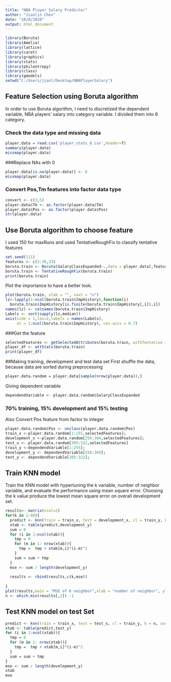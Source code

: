 ```yaml
---
title: "NBA Player Salary Predictor"
author: "Jianlin Chen"
date: "10/8/2020"
output: html_document
---
```


```r
library(Boruta)
library(Amelia)
library(lattice)
library(caret)
library(graphics)
library(stats)
library(philentropy)
library(class)
library(gmodels)
setwd("C:/Users/jianl/Desktop/NBAPlayerSalary")

```

## Feature Selection using Boruta algorithm

In order to use Boruta algorithm, I need to discretized the dependent variable, NBA players' salary into category variable. I divided them into 6 category.

### Check the data type and missing data
```r
player.data = read.csv('player_stats_6.csv',header=T)
summary(player.data)
missmap(player.data)
```
###Replace NAs with 0
```r
player.data[is.na(player.data)] <- 0
missmap(player.data)
```
### Convert Pos,Tm features into factor data type
```r
convert <- c(3,5)
player.data$Tm <- as.factor(player.data$Tm)
player.data$Pos <- as.factor(player.data$Pos)
str(player.data)
```
## Use Boruta algorithm to choose feature
I used 150 for maxRuns and used TentativeRoughFix to classify tentative features
```r
set.seed(111)
features <- c(3:30,33)
boruta.train <- Boruta(SalaryClassExpanded~.,data = player.data[,features],maxRuns = 150, doTrace = 0)
boruta.train <- TentativeRoughFix(boruta.train)
print(boruta.train)
```
Plot the importance to have a better look. 
```r
plot(boruta.train, xlab = "", xaxt = "n")
lz<-lapply(1:ncol(boruta.train$ImpHistory),function(i)
  boruta.train$ImpHistory[is.finite(boruta.train$ImpHistory[,i]),i])
names(lz) <- colnames(boruta.train$ImpHistory)
Labels <- sort(sapply(lz,median))
axis(side = 1,las=2,labels = names(Labels),
     at = 1:ncol(boruta.train$ImpHistory), cex.axis = 0.7)
```
###Get the feature
```r
selectedFeatures <- getSelectedAttributes(boruta.train, withTentative = F)
player_df <- attStats(boruta.train)
print(player_df)
```
##Making training, development and test data set
First shuffle the data, because data are sorted during preprocessing
```r
player.data.random = player.data[sample(nrow(player.data)),]
```
Giving dependent variable
```r
dependendVariable <- player.data.random$SalaryClassExpanded
```
### 70% training, 15% development and 15% testing
Also Convert Pos feature from factor to integer
```r
player.data.random$Pos <- unclass(player.data.random$Pos)
train_x <-player.data.random[1:255,selectedFeatures];
development_x <-player.data.random[256:304,selectedFeatures];
test_x <- player.data.random[305:322,selectedFeatures]
train_y <-dependendVariable[1:255];
development_y <- dependendVariable[256:304];
test_y <- dependendVariable[305:322];
```

## Train KNN model 
Train the KNN model with hypertuning the k variable, number of neighbor variable, and evaluate the performance using mean square error. Choosing the k value produce the lowest mean square error on overall development set.
```r
results<- matrix(ncol=2)
for(k in 1:40){
  predict <- knn(train = train_x, test = development_x, cl = train_y, k = k, use.all = FALSE)
  xtab <- table(predict,development_y)
  sum = 0
  for (i in 1:ncol(xtab)){
    tmp = 0
    for (m in 1: nrow(xtab)){
      tmp =  tmp + xtab[m,i]*(i-m)^2
    }
    sum = sum + tmp
  }
  mse <- sum / length(development_y)
  
  results <- rbind(results,c(k,mse))
  
}
plot(results,main = "MSE of K neighbor",xlab = "number of neighbor", ylab="MSE")
n <- which.min(results[,2]) -1 
```

## Test KNN model on test Set
```r
predict <- knn(train = train_x, test = test_x, cl = train_y, k = n, use.all = FALSE)
xtab <- table(predict,test_y)
for (i in 1:ncol(xtab)){
  tmp = 0
  for (m in 1: nrow(xtab)){
    tmp =  tmp + xtab[m,i]*(i-m)^2
  }
  sum = sum + tmp
}
mse <- sum / length(development_y)
xtab
mse
```